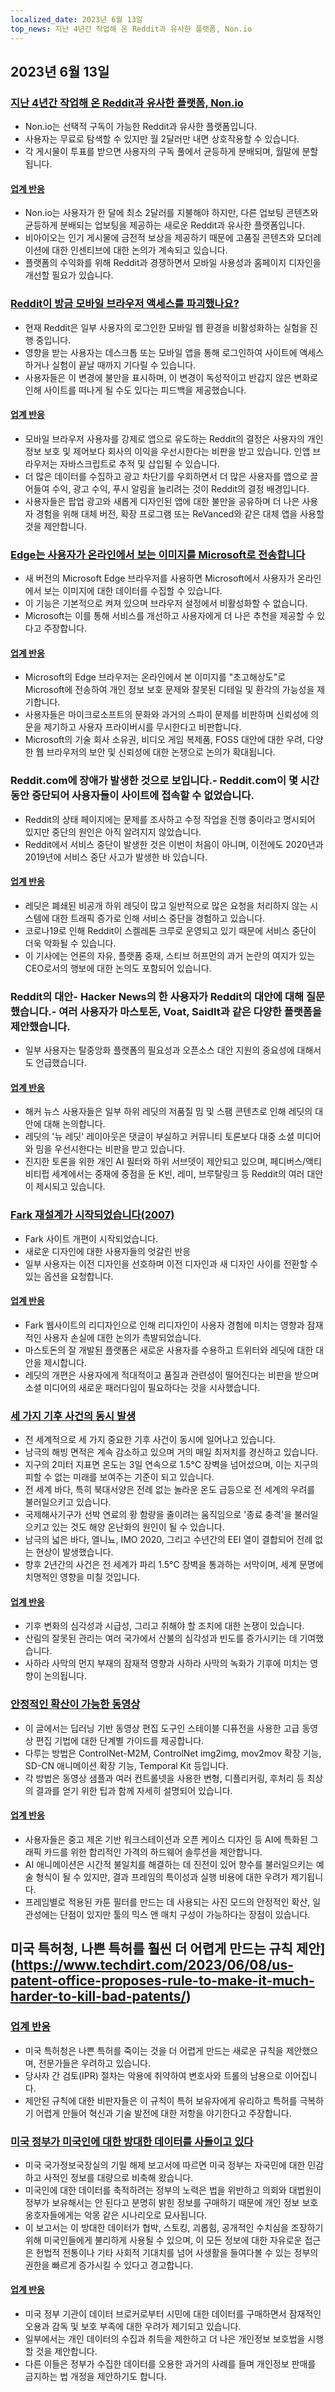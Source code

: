 ```yaml
---
localized_date: 2023년 6월 13일
top_news: 지난 4년간 작업해 온 Reddit과 유사한 플랫폼, Non.io
---
```




<CallToAction />

<Steps>

## 2023년 6월 13일

### [지난 4년간 작업해 온 Reddit과 유사한 플랫폼, Non.io](https://non.io)

- Non.io는 선택적 구독이 가능한 Reddit과 유사한 플랫폼입니다.
- 사용자는 무료로 탐색할 수 있지만 월 2달러만 내면 상호작용할 수 있습니다.
- 각 게시물이 투표를 받으면 사용자의 구독 풀에서 균등하게 분배되며, 월말에 분할됩니다.

#### [업계 반응](http://news.ycombinator.com/item?id=36296695)

- Non.io는 사용자가 한 달에 최소 2달러를 지불해야 하지만, 다른 업보팅 콘텐츠와 균등하게 분배되는 업보팅을 제공하는 새로운 Reddit과 유사한 플랫폼입니다.
- 비아이오는 인기 게시물에 금전적 보상을 제공하기 때문에 고품질 콘텐츠와 모더레이션에 대한 인센티브에 대한 논의가 계속되고 있습니다.
- 플랫폼의 수익화를 위해 Reddit과 경쟁하면서 모바일 사용성과 홈페이지 디자인을 개선할 필요가 있습니다.

### [Reddit이 방금 모바일 브라우저 액세스를 파괴했나요?](https://reddit.com/r/help/comments/135tly1/helpdid_reddit_just_destroy_mobile_browser_access/)

- 현재 Reddit은 일부 사용자의 로그인한 모바일 웹 환경을 비활성화하는 실험을 진행 중입니다.
- 영향을 받는 사용자는 데스크톱 또는 모바일 앱을 통해 로그인하여 사이트에 액세스하거나 실험이 끝날 때까지 기다릴 수 있습니다.
- 사용자들은 이 변경에 불만을 표시하며, 이 변경이 독성적이고 반갑지 않은 변화로 인해 사이트를 떠나게 될 수도 있다는 피드백을 제공했습니다.

#### [업계 반응](http://news.ycombinator.com/item?id=36287411)

- 모바일 브라우저 사용자를 강제로 앱으로 유도하는 Reddit의 결정은 사용자의 개인정보 보호 및 제어보다 회사의 이익을 우선시한다는 비판을 받고 있습니다. 인앱 브라우저는 자바스크립트로 추적 및 삽입될 수 있습니다.
- 더 많은 데이터를 수집하고 광고 차단기를 우회하면서 더 많은 사용자를 앱으로 끌어들여 수익, 광고 수익, 푸시 알림을 늘리려는 것이 Reddit의 결정 배경입니다.
- 사용자들은 팝업 광고와 새롭게 디자인된 앱에 대한 불만을 공유하며 더 나은 사용자 경험을 위해 대체 버전, 확장 프로그램 또는 ReVanced와 같은 대체 앱을 사용할 것을 제안합니다.

### [Edge는 사용자가 온라인에서 보는 이미지를 Microsoft로 전송합니다](https://www.neowin.net/news/edge-sends-images-you-view-online-to-microsoft-here-is-how-to-disable-that/)

- 새 버전의 Microsoft Edge 브라우저를 사용하면 Microsoft에서 사용자가 온라인에서 보는 이미지에 대한 데이터를 수집할 수 있습니다.
- 이 기능은 기본적으로 켜져 있으며 브라우저 설정에서 비활성화할 수 없습니다.
- Microsoft는 이를 통해 서비스를 개선하고 사용자에게 더 나은 추천을 제공할 수 있다고 주장합니다.

#### [업계 반응](http://news.ycombinator.com/item?id=36295364)

- Microsoft의 Edge 브라우저는 온라인에서 본 이미지를 "초고해상도"로 Microsoft에 전송하여 개인 정보 보호 문제와 잘못된 디테일 및 환각의 가능성을 제기합니다.
- 사용자들은 마이크로소프트의 문화와 과거의 스파이 문제를 비판하며 신뢰성에 의문을 제기하고 사용자 프라이버시를 무시한다고 비판합니다.
- Microsoft의 기술 회사 소유권, 비디오 게임 복제품, FOSS 대안에 대한 우려, 다양한 웹 브라우저의 보안 및 신뢰성에 대한 논쟁으로 논의가 확대됩니다.

### Reddit.com에 장애가 발생한 것으로 보입니다.- Reddit.com이 몇 시간 동안 중단되어 사용자들이 사이트에 접속할 수 없었습니다.

- Reddit의 상태 페이지에는 문제를 조사하고 수정 작업을 진행 중이라고 명시되어 있지만 중단의 원인은 아직 알려지지 않았습니다.
- Reddit에서 서비스 중단이 발생한 것은 이번이 처음이 아니며, 이전에도 2020년과 2019년에 서비스 중단 사고가 발생한 바 있습니다.

#### [업계 반응](http://news.ycombinator.com/item?id=36294244)

- 레딧은 폐쇄된 비공개 하위 레딧이 많고 일반적으로 많은 요청을 처리하지 않는 시스템에 대한 트래픽 증가로 인해 서비스 중단을 경험하고 있습니다.
- 코로나19로 인해 Reddit이 스켈레톤 크루로 운영되고 있기 때문에 서비스 중단이 더욱 악화될 수 있습니다.
- 이 기사에는 언론의 자유, 플랫폼 중재, 스티브 허프먼의 과거 논란의 여지가 있는 CEO로서의 행보에 대한 논의도 포함되어 있습니다.

### Reddit의 대안- Hacker News의 한 사용자가 Reddit의 대안에 대해 질문했습니다.- 여러 사용자가 마스토돈, Voat, SaidIt과 같은 다양한 플랫폼을 제안했습니다.

- 일부 사용자는 탈중앙화 플랫폼의 필요성과 오픈소스 대안 지원의 중요성에 대해서도 언급했습니다.

#### [업계 반응](http://news.ycombinator.com/item?id=36293789)

- 해커 뉴스 사용자들은 일부 하위 레딧의 저품질 밈 및 스팸 콘텐츠로 인해 레딧의 대안에 대해 논의합니다.
- 레딧의 '뉴 레딧' 레이아웃은 댓글이 부실하고 커뮤니티 토론보다 대중 소셜 미디어와 밈을 우선시한다는 비판을 받고 있습니다.
- 진지한 토론을 위한 개인 AI 필터와 하위 서브뎃이 제안되고 있으며, 페디버스/액티비티펍 세계에서는 중재에 중점을 둔 K빈, 레미, 브루탈링크 등 Reddit의 여러 대안이 제시되고 있습니다.

### [Fark 재설계가 시작되었습니다(2007)](https://www.fark.com/comments/2762299/Fark-site-redesign-is-now-live-Hope-nothing-breaks-were-all-out-drinking)

- Fark 사이트 개편이 시작되었습니다.
- 새로운 디자인에 대한 사용자들의 엇갈린 반응
- 일부 사용자는 이전 디자인을 선호하며 이전 디자인과 새 디자인 사이를 전환할 수 있는 옵션을 요청합니다.

#### [업계 반응](http://news.ycombinator.com/item?id=36288886)

- Fark 웹사이트의 리디자인으로 인해 리디자인이 사용자 경험에 미치는 영향과 잠재적인 사용자 손실에 대한 논의가 촉발되었습니다.
- 마스토돈의 잘 개발된 플랫폼은 새로운 사용자를 수용하고 트위터와 레딧에 대한 대안을 제시합니다.
- 레딧의 개편은 사용자에게 적대적이고 품질과 관련성이 떨어진다는 비판을 받으며 소셜 미디어의 새로운 패러다임이 필요하다는 것을 시사했습니다.

### [세 가지 기후 사건의 동시 발생](https://climatecasino.net/2023/06/wtf-is-happening-an-overview/)

- 전 세계적으로 세 가지 중요한 기후 사건이 동시에 일어나고 있습니다.
- 남극의 해빙 면적은 계속 감소하고 있으며 거의 매일 최저치를 경신하고 있습니다.
- 지구의 2미터 지표면 온도는 3일 연속으로 1.5°C 장벽을 넘어섰으며, 이는 지구의 피할 수 없는 미래를 보여주는 기준이 되고 있습니다.
- 전 세계 바다, 특히 북대서양은 전례 없는 놀라운 온도 급등으로 전 세계의 우려를 불러일으키고 있습니다.
- 국제해사기구가 선박 연료의 황 함량을 줄이려는 움직임으로 '종료 충격'을 불러일으키고 있는 것도 해양 온난화의 원인이 될 수 있습니다.
- 남극의 넓은 바다, 엘니뇨, IMO 2020, 그리고 수년간의 EEI 열이 결합되어 전례 없는 현상이 발생했습니다.
- 향후 2년간의 사건은 전 세계가 파리 1.5°C 장벽을 통과하는 서막이며, 세계 문명에 치명적인 영향을 미칠 것입니다.

#### [업계 반응](http://news.ycombinator.com/item?id=36295136)

- 기후 변화의 심각성과 시급성, 그리고 취해야 할 조치에 대한 논쟁이 있습니다.
- 산림의 잘못된 관리는 여러 국가에서 산불의 심각성과 빈도를 증가시키는 데 기여했습니다.
- 사하라 사막의 먼지 부재의 잠재적 영향과 사하라 사막의 녹화가 기후에 미치는 영향이 논의됩니다.

### [안정적인 확산이 가능한 동영상](https://stable-diffusion-art.com/video-to-video/)

- 이 글에서는 딥러닝 기반 동영상 편집 도구인 스테이블 디퓨전을 사용한 고급 동영상 편집 기법에 대한 단계별 가이드를 제공합니다.
- 다루는 방법은 ControlNet-M2M, ControlNet img2img, mov2mov 확장 기능, SD-CN 애니메이션 확장 기능, Temporal Kit 등입니다.
- 각 방법은 동영상 샘플과 여러 컨트롤넷을 사용한 변형, 디플리커링, 후처리 등 최상의 결과를 얻기 위한 팁과 함께 자세히 설명되어 있습니다.

#### [업계 반응](http://news.ycombinator.com/item?id=36288294)

- 사용자들은 중고 제온 기반 워크스테이션과 오픈 케이스 디자인 등 AI에 특화된 그래픽 카드를 위한 합리적인 가격의 하드웨어 솔루션을 제안합니다.
- AI 애니메이션은 시간적 불일치를 해결하는 데 진전이 있어 향수를 불러일으키는 예술 형식이 될 수 있지만, 결과 프레임의 특이성과 실행 비용에 대한 우려가 제기됩니다.
- 프레임별로 적용된 카툰 필터를 만드는 데 사용되는 사진 모드의 안정적인 확산, 일관성에는 단점이 있지만 툴의 믹스 앤 매치 구성이 가능하다는 장점이 있습니다.

## 미국 특허청, 나쁜 특허를 훨씬 더 어렵게 만드는 규칙 제안](https://www.techdirt.com/2023/06/08/us-patent-office-proposes-rule-to-make-it-much-harder-to-kill-bad-patents/)

### [업계 반응](http://news.ycombinator.com/item?id=36300958)

- 미국 특허청은 나쁜 특허를 죽이는 것을 더 어렵게 만드는 새로운 규칙을 제안했으며, 전문가들은 우려하고 있습니다.
- 당사자 간 검토(IPR) 절차는 악용에 취약하여 변호사와 트롤의 남용으로 이어집니다.
- 제안된 규칙에 대한 비판자들은 이 규칙이 특허 보유자에게 유리하고 특허를 극복하기 어렵게 만들어 혁신과 기술 발전에 대한 저항을 야기한다고 주장합니다.

### [미국 정부가 미국인에 대한 방대한 데이터를 사들이고 있다](https://www.wired.com/story/odni-commercially-available-information-report/)

- 미국 국가정보국장실의 기밀 해제 보고서에 따르면 미국 정부는 자국민에 대한 민감하고 사적인 정보를 대량으로 비축해 왔습니다.
- 미국인에 대한 데이터를 축적하려는 정부의 노력은 법을 위반하고 의회와 대법원이 정부가 보유해서는 안 된다고 분명히 밝힌 정보를 구매하기 때문에 개인 정보 보호 옹호자들에게는 악몽 같은 시나리오로 묘사됩니다.
- 이 보고서는 이 방대한 데이터가 협박, 스토킹, 괴롭힘, 공개적인 수치심을 조장하기 위해 미국인들에게 불리하게 사용될 수 있으며, 이 모든 정보에 대한 자유로운 접근은 헌법적 전통이나 기타 사회적 기대치를 넘어 사생활을 들여다볼 수 있는 정부의 권한을 빠르게 증가시킬 수 있다고 경고합니다.

#### [업계 반응](http://news.ycombinator.com/item?id=36300410)

- 미국 정부 기관이 데이터 브로커로부터 시민에 대한 데이터를 구매하면서 잠재적인 오용과 감독 및 보호 부족에 대한 우려가 제기되고 있습니다.
- 일부에서는 개인 데이터의 수집과 취득을 제한하고 더 나은 개인정보 보호법을 시행할 것을 제안합니다.
- 다른 이들은 정부가 수집한 데이터를 오용한 과거의 사례를 들며 개인정보 판매를 금지하는 법 개정을 제안하기도 합니다.

</Steps>
